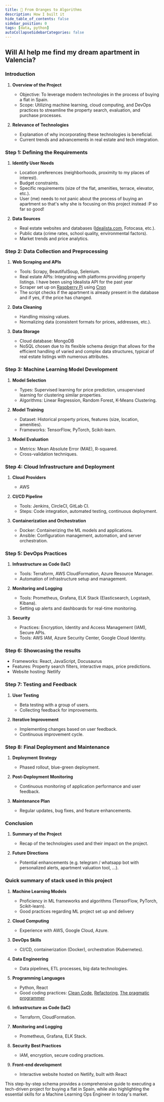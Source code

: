 ```yaml
---
title: 🍊 From Oranges to Algorithms
description: How I built it
hide_table_of_contents: false
sidebar_position: 0
tags: [data, python]
autoCollapseSidebarCategories: false
---
```




## Will AI help me find my dream apartment in Valencia?

### Introduction

1. **Overview of the Project**
   - Objective: To leverage modern technologies in the process of buying a flat in Spain.
   - Scope: Utilizing machine learning, cloud computing, and DevOps practices to streamline the property search, evaluation, and purchase processes.

2. **Relevance of Technologies**
   - Explanation of why incorporating these technologies is beneficial.
   - Current trends and advancements in real estate and tech integration.

### Step 1: Defining the Requirements

1. **Identify User Needs**
   - Location preferences (neighborhoods, proximity to my places of interest).
   - Budget constraints.
   - Specific requirements (size of the flat, amenities, terrace, elevator, etc.).
   - User (me) needs to not panic about the process of buying an apartment so that's why she is focusing on this project instead :P so far so good!

2. **Data Sources**
   - Real estate websites and databases ([Idealista.com](https://www.idealista.com/), Fotocasa, etc.).
   - Public data (crime rates, school quality, environmental factors).
   - Market trends and price analytics.

### Step 2: Data Collection and Preprocessing

1. **Web Scraping and APIs**
   - Tools: Scrapy, BeautifulSoup, Selenium.
   - Real estate APIs: Integrating with platforms providing property listings. I have been using Idealista API for the past year
   - Scraper set up on [Raspberry Pi](https://www.raspberrypi.org/) using [Cron](https://crontab.guru/)
   - The script checks if the apartment is already present in the database and if yes, if the price has changed.

2. **Data Cleaning**
   - Handling missing values.
   - Normalizing data (consistent formats for prices, addresses, etc.).

3. **Data Storage**
   - Cloud database: MongoDB
   - NoSQL chosen due to its flexible schema design that allows for the efficient handling of varied and complex data structures, typical of real estate listings with numerous attributes. 

### Step 3: Machine Learning Model Development

1. **Model Selection**
   - Types: Supervised learning for price prediction, unsupervised learning for clustering similar properties.
   - Algorithms: Linear Regression, Random Forest, K-Means Clustering.

2. **Model Training**
   - Dataset: Historical property prices, features (size, location, amenities).
   - Frameworks: TensorFlow, PyTorch, Scikit-learn.

3. **Model Evaluation**
   - Metrics: Mean Absolute Error (MAE), R-squared.
   - Cross-validation techniques.

### Step 4: Cloud Infrastructure and Deployment

1. **Cloud Providers**
   - AWS

2. **CI/CD Pipeline**
   - Tools: Jenkins, CircleCI, GitLab CI.
   - Steps: Code integration, automated testing, continuous deployment.

3. **Containerization and Orchestration**
   - Docker: Containerizing the ML models and applications.
   - Ansible: Configuration management, automation, and server orchestration.

### Step 5: DevOps Practices

1. **Infrastructure as Code (IaC)**
   - Tools: Terraform, AWS CloudFormation, Azure Resource Manager.
   - Automation of infrastructure setup and management.

2. **Monitoring and Logging**
   - Tools: Prometheus, Grafana, ELK Stack (Elasticsearch, Logstash, Kibana).
   - Setting up alerts and dashboards for real-time monitoring.

3. **Security**
   - Practices: Encryption, Identity and Access Management (IAM), Secure APIs.
   - Tools: AWS IAM, Azure Security Center, Google Cloud Identity.

### Step 6: Showcasing the results

   - Frameworks: React, JavaScript, Docusaurus
   - Features: Property search filters, interactive maps, price predictions.
   - Website hosting: Netlify

### Step 7: Testing and Feedback

1. **User Testing**
   - Beta testing with a group of users.
   - Collecting feedback for improvements.

2. **Iterative Improvement**
   - Implementing changes based on user feedback.
   - Continuous improvement cycle.

### Step 8: Final Deployment and Maintenance

1. **Deployment Strategy**
   - Phased rollout, blue-green deployment.

2. **Post-Deployment Monitoring**
   - Continuous monitoring of application performance and user feedback.

3. **Maintenance Plan**
   - Regular updates, bug fixes, and feature enhancements.

### Conclusion

1. **Summary of the Project**
   - Recap of the technologies used and their impact on the project.

2. **Future Directions**
   - Potential enhancements (e.g. telegram / whatsapp bot with personalized alerts, apartment valuation tool, ...).

### Quick summary of stack used in this project

1. **Machine Learning Models**
   - Proficiency in ML frameworks and algorithms (TensorFlow, PyTorch, Scikit-learn).
   - Good practices regarding ML project set up and delivery

2. **Cloud Computing**
   - Experience with AWS, Google Cloud, Azure.

3. **DevOps Skills**
   - CI/CD, containerization (Docker), orchestration (Kubernetes).

4. **Data Engineering**
   - Data pipelines, ETL processes, big data technologies.

5. **Programming Languages**
   - Python, React
   - Good coding practices: [Clean Code](https://www.amazon.com/Clean-Code-Handbook-Software-Craftsmanship/dp/0132350882), [Refactoring](https://www.amazon.com/Refactoring-Improving-Existing-Addison-Wesley-Signature/dp/0134757599), [The pragmatic programmer](https://www.amazon.com/Pragmatic-Programmer-journey-mastery-Anniversary/dp/0135957052/ref=pd_bxgy_thbs_d_sccl_2/146-9170923-5236244?pd_rd_w=qisav&content-id=amzn1.sym.c51e3ad7-b551-4b1a-b43c-3cf69addb649&pf_rd_p=c51e3ad7-b551-4b1a-b43c-3cf69addb649&pf_rd_r=2477MB695TFPHEJ9KHAR&pd_rd_wg=bWqcg&pd_rd_r=3e6f2617-a37e-4861-9ed2-4640e8b10d62&pd_rd_i=0135957052&psc=1)

6. **Infrastructure as Code (IaC)**
   - Terraform, CloudFormation.

7. **Monitoring and Logging**
   - Prometheus, Grafana, ELK Stack.

8. **Security Best Practices**
   - IAM, encryption, secure coding practices.

9. **Front-end development**
   - Interactive website hosted on Netlify, built with React

This step-by-step schema provides a comprehensive guide to executing a tech-driven project for buying a flat in Spain, while also highlighting the essential skills for a Machine Learning Ops Engineer in today's market.